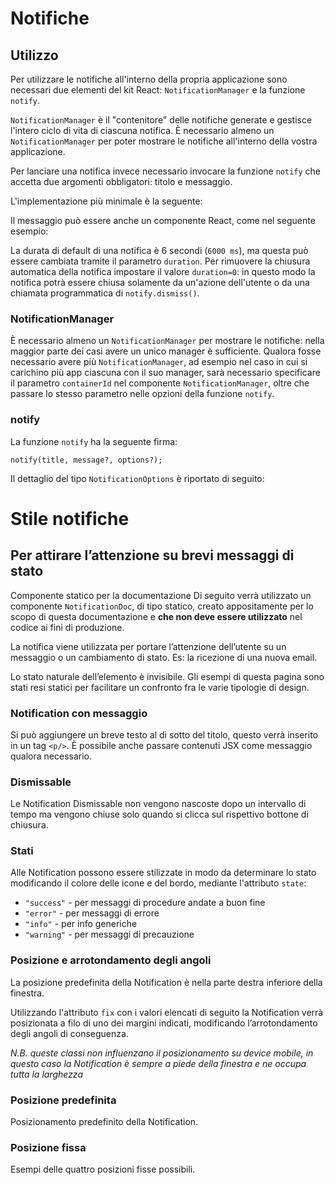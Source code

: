 
<Meta of={NotificationStories} />

# Notifiche

## Utilizzo

Per utilizzare le notifiche all'interno della propria applicazione sono necessari due elementi del kit React: `NotificationManager` e la funzione `notify`.

`NotificationManager` è il "contenitore" delle notifiche generate e gestisce l'intero ciclo di vita di ciascuna notifica. È necessario almeno un `NotificationManager` per poter mostrare le notifiche all'interno della vostra applicazione.

Per lanciare una notifica invece necessario invocare la funzione `notify` che accetta due argomenti obbligatori: titolo e messaggio.

L'implementazione più minimale è la seguente:

<Canvas of={NotificationStories.EsempioMinimo} />

Il messaggio può essere anche un componente React, come nel seguente esempio:

<Canvas of={NotificationStories.EsempioMinimoComponente} />

La durata di default di una notifica è 6 secondi (`6000 ms`), ma questa può essere cambiata tramite il parametro `duration`. Per rimuovere la chiusura automatica della notifica impostare il valore `duration=0`: in questo modo la notifica potrà essere chiusa solamente da un'azione dell'utente o da una chiamata programmatica di `notify.dismiss()`.

### NotificationManager

È necessario almeno un `NotificationManager` per mostrare le notifiche: nella maggior parte dei casi avere un unico manager è sufficiente.
Qualora fosse necessario avere più `NotificationManager`, ad esempio nel caso in cui si carichino più app ciascuna con il suo manager, sarà necessario specificare il parametro `containerId` nel componente `NotificationManager`, oltre che passare lo stesso parametro nelle opzioni della funzione `notify`.

<ArgTypes of={NotificationManager} />

### notify

La funzione `notify` ha la seguente firma:

```
notify(title, message?, options?);
```

<ArgTypes of={NotificationStories.NotifyFakeComponent_story_hidden} />

Il dettaglio del tipo `NotificationOptions` è riportato di seguito:

<ArgTypes of={NotificationStories.NotifyFakeOptionsComponent_story_hidden} />

# Stile notifiche

## Per attirare l’attenzione su brevi messaggi di stato

<div className='docs'>
  <Callout color='warning'>
    <CalloutTitle>
      <span className='text'>Componente statico per la documentazione</span>
    </CalloutTitle>
    <CalloutText>
      Di seguito verrà utilizzato un componente <Code>NotificationDoc</Code>, di tipo statico, creato appositamente per
      lo scopo di questa documentazione e <strong>che non deve essere utilizzato</strong> nel codice ai fini di
      produzione.
    </CalloutText>
  </Callout>
</div>

La notifica viene utilizzata per portare l’attenzione dell’utente su un messaggio o un cambiamento di stato. Es: la ricezione di una nuova email.

Lo stato naturale dell’elemento è invisibile. Gli esempi di questa pagina sono stati resi statici per facilitare un confronto fra le varie tipologie di design.

<Canvas of={NotificationStories._Example} />

### Notification con messaggio

Si può aggiungere un breve testo al di sotto del titolo, questo verrà inserito in un tag `<p/>`.
È possibile anche passare contenuti JSX come messaggio qualora necessario.

<Canvas of={NotificationStories._NotificationWithMessageStatic} />

### Dismissable

Le Notification Dismissable non vengono nascoste dopo un intervallo di tempo ma vengono chiuse solo quando si clicca sul rispettivo bottone di chiusura.

<Canvas of={NotificationStories.Dismissable} />

### Stati

Alle Notification possono essere stilizzate in modo da determinare lo stato modificando il colore delle icone e del bordo, mediante l'attributo `state`:

- `"success"` - per messaggi di procedure andate a buon fine
- `"error"` - per messaggi di errore
- `"info"` - per info generiche
- `"warning"` - per messaggi di precauzione

<Canvas of={NotificationStories.States} />

### Posizione e arrotondamento degli angoli

La posizione predefinita della Notification è nella parte destra inferiore della finestra.

Utilizzando l'attributo `fix` con i valori elencati di seguito la Notification verrà posizionata a filo di uno dei margini indicati, modificando l’arrotondamento degli angoli di conseguenza.

_N.B. queste classi non influenzano il posizionamento su device mobile, in questo caso la Notification è sempre a piede della finestra e ne occupa tutta la larghezza_

<Canvas of={NotificationStories._RoundingOfCorners} />

### Posizione predefinita

Posizionamento predefinito della Notification.

<Canvas of={NotificationStories.DefaultLocation} />

### Posizione fissa

Esempi delle quattro posizioni fisse possibili.

<Canvas of={NotificationStories.FixedPositions} />
